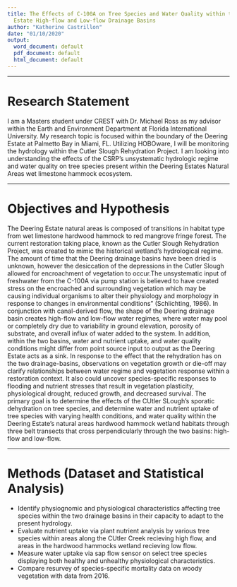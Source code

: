 ```yaml
---
title: The Effects of C-100A on Tree Species and Water Quality within the Deering
  Estate High-flow and Low-flow Drainage Basins
author: "Katherine Castrillon"
date: "01/10/2020"
output:
  word_document: default
  pdf_document: default
  html_document: default
---
```

***
# Research Statement  
I am a Masters student under CREST with Dr. Michael Ross as my advisor within the Earth and Environment Department at Florida International University. My research topic is focused within the boundary of the Deering Estate at Palmetto Bay in Miami, FL. Utilizing HOBOware, I will be monitoring the hydrology within the Cutler Slough Rehydration Project. I am looking into understanding the effects of the CSRP's unsystematic hydrologic regime and water quality on tree species present within the Deering Estates Natural Areas wet limestone hammock ecosystem.  
  
***
# Objectives and Hypothesis  
The Deering Estate natural areas is composed of transitions in habitat type from wet limestone hardwood hammock to red mangrove fringe forest. The current restoration taking place, known as the Cutler Slough Rehydration Project, was created to mimic the historical wetland’s hydrological regime. The amount of time that the Deering drainage basins have been dried is unknown, however the desiccation of the depressions in the Cutler Slough allowed for encroachment of vegetation to occur.The unsystematic input of freshwater from the C-100A via pump station is believed to have created stress on the encroached and surrounding vegetation which may be causing individual organisms to alter their physiology and morphology in response to changes in environmental conditions” (Schlichting, 1986). In conjunction with canal-derived flow, the shape of the Deering drainage basin creates high-flow and low-flow water regimes, where water may pool or completely dry due to variability in ground elevation, porosity of substrate, and overall influx of water added to the system. In addition, within the two basins, water and nutrient uptake, and water quality conditions might differ from point source input to output as the Deering Estate acts as a sink. In response to the effect that the rehydration has on the two drainage-basins, observations on vegetation growth or die-off may clarify relationships between water regime and vegetation response within a restoration context. It also could uncover species-specific responses to flooding and nutrient stresses that result in vegetation plasticity, physiological drought, reduced growth, and decreased survival. The primary goal is to determine the effects of the CUtler SLough's sporatic dehydration on tree species, and determine water and nutrient uptake of tree species with varying health conditions, and water quality within the Deering Estate's natural areas hardwood hammock wetland habitats through three belt transects that cross perpendicularly through the two basins: high-flow and low-flow.  

*** 

# Methods (Dataset and Statistical Analysis)  
* Identify physiognomic and physiological characteristics affecting tree species within the two drainage basins in their capacity to adapt to the present hydrology.  
* Evaluate nutrient uptake via plant nutrient analysis by various tree species within areas along the CUtler Creek recieving high flow, and areas in the hardwood hammocks wetland recieving low flow.  
* Measure water uptake via sap flow sensor on select tree species displaying both healthy and unhealthy physiological characteristics.  
* Compare resurvey of species-specific mortality data on woody vegetation with data from 2016.

